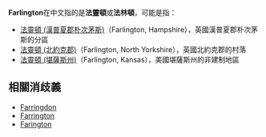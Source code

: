 '''Farlington'''在中文指的是'''法靈頓'''或'''法林頓'''，可能是指：

*[[法靈頓_(漢普夏郡朴次茅斯)|法靈頓 (漢普夏郡朴次茅斯)]]（Farlington, Hampshire），英國漢普夏郡朴次茅斯的分區
*[[法靈頓_(北約克郡)|法靈頓 (北約克郡)]]（Farlington, North Yorkshire），英國北約克郡的村落
*[[法靈頓_(堪薩斯州)|法靈頓 (堪薩斯州)]]（Farlington, Kansas），美國堪薩斯州的非建制地區

==相關消歧義==
*[[Farringdon|Farringdon]]
*[[Farrington|Farrington]]
*[[Farington|Farington]]

{{disambig|cat=非中文名称消歧义}}